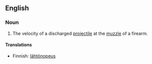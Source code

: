 ==English==

===Noun===
{{en-noun|sg=muzzle velocity|pl=muzzle velocities}}

# {{context|firearms}} The velocity of a discharged [[projectile]] at the [[muzzle]] of a firearm.

====Translations====
{{top}}
*Finnish: [[lähtönopeus]]
{{bottom}}